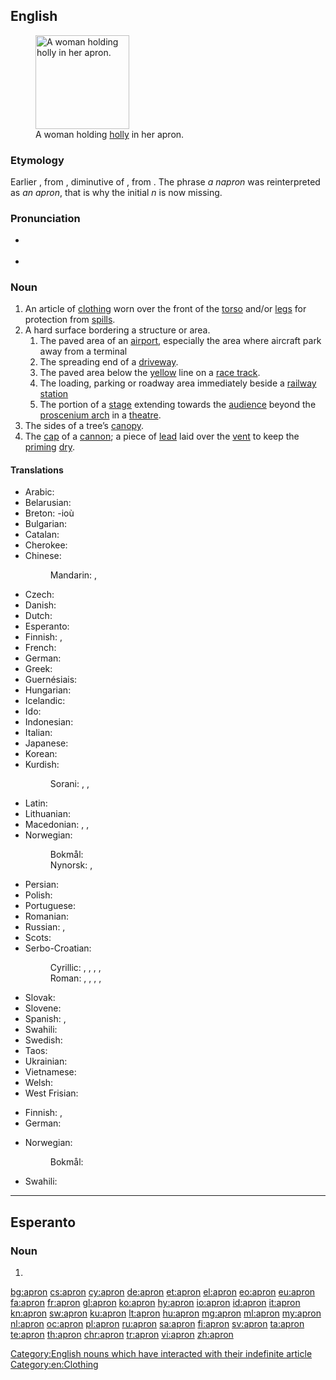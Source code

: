 ==English==
[[Image:A fair Puritan.png|thumb|150px|right|A woman holding [[holly]] in her apron.]]

===Etymology===
Earlier {{term|napron}}, from {{etyl|fro|en}} {{term|napperon|lang=fro}}, diminutive of {{term|nappe||tablecloth}}, from {{etyl|la|en}} {{term|nappa||napkin|lang=la}}. The phrase ''a napron'' was reinterpreted as ''an apron'', that is why the initial ''n'' is now missing.

===Pronunciation===
* {{a|UK}} {{IPA|/ˈeɪ.pɹən/|lang=en}}
* {{audio|en-us-apron.ogg|Audio (US)|lang=en}}

===Noun===
{{wikipedia}}
{{en-noun}}

# An article of [[clothing]] worn over the front of the [[torso]] and/or [[legs]] for protection from [[spill]]s.
# A hard surface bordering a structure or area.
## The paved area of an [[airport]], especially the area where aircraft park away from a terminal
## The spreading end of a [[driveway]].
## The paved area below the [[yellow]] line on a [[race track]].
## The loading, parking or roadway area immediately beside a [[railway station]]
## The portion of a [[stage]] extending towards the [[audience]] beyond the [[proscenium arch]] in a [[theatre]].
# The sides of a tree’s [[canopy]].
# The [[cap]] of a [[cannon]]; a piece of [[lead]] laid over the [[vent]] to keep the [[priming]] [[dry]].

====Translations====
{{trans-top|clothing}}
* Arabic: {{t|ar|مئزر|m|tr=miʾzar|sc=Arab}}
* Belarusian: {{t|be|фартух|m|tr=fártux|sc=Cyrl}}
* Breton: {{t+|br|tavañjer|f}} -ioù {{g|p}}
* Bulgarian: {{t|bg|престилка|f|tr=prestílka}}
* Catalan: {{t|ca|davantal|m}}
* Cherokee: {{t|chr|ᎠᏤᏌᏙ|tr=atsesado|sc=Cher}}
* Chinese:
*: Mandarin: {{t|cmn|圍裙|sc=Hani}}, {{t+|cmn|围裙|tr=wéiqún|sc=Hani}}
* Czech: {{t+|cs|zástěra|f}}
* Danish: {{t|da|forklæde|n}}
* Dutch: {{t+|nl|schort|n}}
* Esperanto: {{t|eo|antaŭtuko}}
* Finnish: {{t+|fi|esiliina}}, {{t+|fi|essu}} {{qualifier|colloquial}}
* French: {{t+|fr|tablier|m}}
* German: {{t+|de|Schürze|f}}
* Greek: {{t+|el|ποδιά|f|tr=podiá|sc=Grek}}
* Guernésiais: {{t|roa-grn|d'vanté|m}}
* Hungarian: {{t+|hu|kötény}}
* Icelandic: {{t|is|svunta|f}}
* Ido: {{t+|io|avantalo}}
* Indonesian: {{t+|id|celemek}}
* Italian: {{t+|it|grembiule|m}}
* Japanese: {{t|ja|エプロン|tr=epuron|sc=Jpan}}
* Korean: {{t+|ko|앞치마|tr=apchima}}
* Kurdish:
*: Sorani: {{t|ckb|به‌رکۆشه‌|sc=ku-Arab}}, {{t|ckb|به‌رکۆژه‌|sc=ku-Arab}}, {{t|ckb|چاڕۆکه‌|sc=ku-Arab}}
{{trans-mid}}
* Latin: {{t-check|la|subligāculum|n}}
* Lithuanian: {{t|lt|prijuostė}}
* Macedonian: {{t|mk|престилка|f|tr=préstilka}}, {{t|mk|скутник|m|tr=skútnik}}, {{t|mk|фута|f|tr=fúta}}
* Norwegian:
*: Bokmål: {{t+|no|forkle|n}}
*: Nynorsk: {{t|nn|forkle|n}}, {{t|nn|forklede|n}}
* Persian: {{t+|fa|پيش بند|sc=fa-Arab}}
* Polish: {{t+|pl|fartuch|m}}
* Portuguese: {{t|pt|avental|m}}
* Romanian: {{t+|ro|sort}}
* Russian: {{t+|ru|фартук|m|tr=fártuk}}, {{t+|ru|передник|m|tr=perédnik}}
* Scots: {{t|sco|apern}}
* Serbo-Croatian:
*: Cyrillic: {{t|sh|кецеља|f}}, {{t|sh|прегача|f}}, {{t|sh|фертун|m}}, {{t|sh|запрега|f}}, {{t|sh|опрегача|f}}
*: Roman: {{t+|sh|kecelja|f}}, {{t+|sh|pregača|f}}, {{t+|sh|fertun|m}}, {{t+|sh|zaprega|f}}, {{t|sh|opregača|f}}
* Slovak: {{t|sk|zástera|f}}
* Slovene: {{t+|sl|predpasnik|m}}
* Spanish: {{t+|es|delantal|m}}, {{t+|es|mandil|f}}
* Swahili: {{t+|sw|aproni}}
* Swedish: {{t+|sv|förkläde|n}}
* Taos: {{qualifier|of carpenter}} {{t|twf|kwę̀mų́na}}
* Ukrainian: {{t|uk|фартух|m|tr=fártux|sc=Cyrl}}
* Vietnamese: {{t|vi|tạp dề}}
* Welsh: {{t+|cy|ffedog}}
* West Frisian: {{t|fy|skelk|n}}
{{trans-bottom}}

{{trans-top|the paved area of an airport}}
* Finnish: {{t|fi|asemataso}}, {{t+|fi|ramppi}}
* German: {{t+|de|Vorfeld|n}}
{{trans-mid}}
* Norwegian:
*: Bokmål: {{t|nb|oppstillingsplass|m}}
* Swahili: {{t+|sw|aproni}}
{{trans-bottom}}

[[Category:English nouns which have interacted with their indefinite article]]
[[Category:en:Clothing]]

----

==Esperanto==

===Noun===
{{head|eo}}

# {{eo-form of|apr|on}}

[[bg:apron]]
[[cs:apron]]
[[cy:apron]]
[[de:apron]]
[[et:apron]]
[[el:apron]]
[[eo:apron]]
[[eu:apron]]
[[fa:apron]]
[[fr:apron]]
[[gl:apron]]
[[ko:apron]]
[[hy:apron]]
[[io:apron]]
[[id:apron]]
[[it:apron]]
[[kn:apron]]
[[sw:apron]]
[[ku:apron]]
[[lt:apron]]
[[hu:apron]]
[[mg:apron]]
[[ml:apron]]
[[my:apron]]
[[nl:apron]]
[[oc:apron]]
[[pl:apron]]
[[ru:apron]]
[[sa:apron]]
[[fi:apron]]
[[sv:apron]]
[[ta:apron]]
[[te:apron]]
[[th:apron]]
[[chr:apron]]
[[tr:apron]]
[[vi:apron]]
[[zh:apron]]